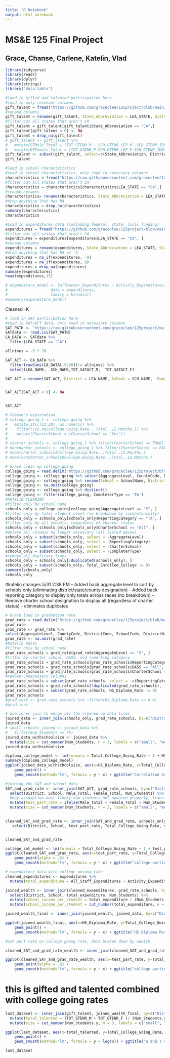 ```yaml
---
title: "R Notebook"
output: html_notebook
---
```


# MS&E 125 Final Project
## Grace, Chanse, Carlene, Katelin, Vlad

```r
library(tidyverse)
library(readr)
library(dplyr)
library(stringi)
library("data.table") 
```

```r
#load in gifted and talented participation here
#read in only relevant columns
gift_talent = fread("https://github.com/graceclee/125project/blob/main/Gifted%20and%20Talented.csv?raw=true", select = c("LEA_STATE", "LEA_NAME", "SCH_NAME", "SCH_GT_IND", "TOT_GTENR_M", "TOT_GTENR_F", "SCH_GTENR_LEP_M", "SCH_GTENR_LEP_F", "SCH_GTENR_IDEA_M", "SCH_GTENR_IDEA_F"))
#rename columns
gift_talent = rename(gift_talent, State_Abbreviation = LEA_STATE, District = LEA_NAME, School = SCH_NAME, G_T_Indicator = SCH_GT_IND)
#filter out all states that aren't CA
gift_talent = gift_talent[gift_talent$State_Abbreviation == "CA",]
gift_talent[gift_talent < 0] <- NA
gift_talent = drop_na(gift_talent)
# gift_talent <- gift_talent %>% 
#   mutate(GTMale_Total = (TOT_GTENR_M - SCH_GTENR_LEP_M -SCH_GTENR_IDEA_M)) %>%   
#   mutate(GTFemale_Total = (TOT_GTENR_F-SCH_GTENR_LEP_F-SCH_GTENR_IDEA_F))
gift_talent <- subset(gift_talent, select=c(State_Abbreviation, District, School, G_T_Indicator, TOT_GTENR_M, TOT_GTENR_F))
gift_talent
```


```r
#load in school characteristics
#read in school characteristics, only read in necessary columns
characteristics = fread("https://raw.githubusercontent.com/graceclee/125project/main/School%20Characteristics.csv", select = c("LEA_STATE","LEA_STATE_NAME","LEA_NAME","SCH_NAME","SCH_GRADE_G09", "SCH_GRADE_G10", "SCH_GRADE_G11", "SCH_GRADE_G12"))
#filter out all states that aren't CA
characteristics = characteristics[characteristics$LEA_STATE == "CA",]
#rename columns
characteristics= rename(characteristics, State_Abbreviation = LEA_STATE, State = LEA_STATE_NAME, District = LEA_NAME, School = SCH_NAME, Grades_Stu_Enrolled_9 = SCH_GRADE_G09, Grades_Stu_Enrolled_10 = SCH_GRADE_G10, Grades_Stu_Enrolled_11 = SCH_GRADE_G11, Grades_Stu_Enrolled_12 = SCH_GRADE_G12)
#drop anything that has NA
characteristics = drop_na(characteristics)
summary(characteristics)
characteristics 
```

```r
#Load in expenditures data (including federal, state, local funding)
expenditures = fread("https://github.com/graceclee/125project/blob/main/School%20Expenditures.csv?raw=true", select = c("LEA_STATE","LEA_STATE_NAME","LEA_NAME","SCH_NAME","SCH_SAL_TEACH_WFED", "SCH_SAL_ADM_WFED", "SCH_SAL_TOTPERS_WFED", "SCH_NPE_WFED"))
#filter out all states that aren't CA
expenditures = expenditures[expenditures$LEA_STATE == "CA", ]
#rename columns 
expenditures = rename(expenditures, State_Abbreviation = LEA_STATE, State = LEA_STATE_NAME, District = LEA_NAME, School = SCH_NAME, Teacher_Expenditures = SCH_SAL_TEACH_WFED, Admin_Expenditures = SCH_SAL_ADM_WFED, All_Staff_Expenditures = SCH_SAL_TOTPERS_WFED, Activity_Expenditures = SCH_NPE_WFED)
#drop anything that has NA or -9
expenditures = na_if(expenditures, -9)
expenditures = na_if(expenditures, 0)
expenditures = drop_na(expenditures)
summary(expenditures)
head(expenditures,15)

# expenditure_model <- lm(Teacher_Expenditures ~ Activity_Expenditures, 
#                   data = expenditures,
#                   family = binomial)
#summary(expenditure_model)

```

Cleaned -K
```r
# load in SAT participation here
#read in SAT/ACT data, only read in necessary columns
SAT_PATH <- "https://raw.githubusercontent.com/graceclee/125project/main/SAT%20and%20ACT.csv"
SATdata <- read.csv(SAT_PATH)
CA_DATA <- SATdata %>% 
  filter(LEA_STATE == "CA") 

allnines = -9 * 20

SAT_ACT <- CA_DATA %>%
  filter(rowSums(CA_DATA[,9:28])!= allnines) %>% 
  select(LEA_NAME,  SCH_NAME,TOT_SATACT_M,  TOT_SATACT_F)

SAT_ACT = rename(SAT_ACT, District = LEA_NAME, School = SCH_NAME,  Female_Total = TOT_SATACT_F, Male_Total = TOT_SATACT_M)


SAT_ACT[SAT_ACT < 0] <- NA


SAT_ACT
```




```r
# Chanse's exploration
# college_going_1 <- college_going %>% 
#   mutate_at(c(13:20), as.numeric) %>%
#    filter(!is.na(College.Going.Rate...Total..12.Months.)) %>%
#    mutate(CharterSchool = (CharterSchool == "Yes"))
# 
# charter_schools <- college_going_1 %>% filter(CharterSchool == TRUE)
# noncharter_schools <- college_going_1 %>% filter(CharterSchool == FALSE)
# mean(charter_schools$College.Going.Rate...Total..12.Months.)
# mean(noncharter_schools$College.Going.Rate...Total..12.Months.)
```

```r
# Grace clean up college_going 
college_going = read.delim("https://github.com/graceclee/125project/blob/main/collegegoing.txt?raw=true", na.strings=c("","*", "NA"))
college_going <- college_going %>% select(AggregateLevel, CountyCode, DistrictCode, SchoolCode, DistrictName, SchoolName, CharterSchool, ReportingCategory, CompleterType, High.School.Completers, Enrolled.In.College...Total..12.Months., College.Going.Rate...Total..12.Months., Enrolled.In.State..12.Months.,Enrolled.Out.of.State..12.Months.) 
college_going <- college_going %>% rename(School = SchoolName, District = DistrictName, Total_Enrolled_College = Enrolled.In.College...Total..12.Months., Total_College_Going_Rate = College.Going.Rate...Total..12.Months., Total_Enrolled_In_State = Enrolled.In.State..12.Months., Total_Enrolled_Out_State = Enrolled.Out.of.State..12.Months.)
college_going <- na.omit(college_going)
college_going <- college_going %>% distinct()
college_going <- filter(college_going, CompleterType == 'TA')
#KATELIN CLEANING
#filter only by school name
schools_only = college_going[college_going$AggregateLevel == "S", ]
#filter only by total student count (no breakdown by race/ethnicity)
schools_only = schools_only[schools_only$ReportingCategory == "TA", ]
#filter only by all schools, regardless of charter status
schools_only = schools_only[schools_only$CharterSchool == "All", ]
#delete all columns no longer necessary (all listed above)
schools_only = subset(schools_only, select = -AggregateLevel)
schools_only = subset(schools_only, select = -ReportingCategory)
schools_only = subset(schools_only, select = -CharterSchool)
schools_only = subset(schools_only, select = -CompleterType)
#remove all duplicate lines
schools_only = schools_only[!duplicated(schools_only), ]
schools_only = subset(schools_only, Total_Enrolled_College != 0)
summary(schools_only)
schools_only
```


#katelin changes 5/31 2:38 PM 
- Added back aggregate level to sort by schools only (eliminating district/state/county designation)
- Added back reporting category to display only totals across races (no breakdown)
- Remove charter school designation to display all (regardless of charter status) - eliminates duplicates

```r
# Grace load in graduation rate
grad_rate = read.delim("https://github.com/graceclee/125project/blob/main/graduationrate.txt?raw=true", na.strings=c("","*", "NA"))
grad_rate
grad_rate <- grad_rate %>% 
select(AggregateLevel, CountyCode, DistrictCode, SchoolCode, DistrictName, SchoolName, CharterSchool, DASS, ReportingCategory, CohortStudents, Regular.HS.Diploma.Graduates..Count.,Regular.HS.Diploma.Graduates..Rate.) %>% rename(School=SchoolName, District=DistrictName,Num_Students = CohortStudents, HS_Diploma_Count = Regular.HS.Diploma.Graduates..Count., HS_Diploma_Rate = Regular.HS.Diploma.Graduates..Rate.)
grad_rate <- na.omit(grad_rate)
#katelin edits
#filter only by school name
grad_rate_schools = grad_rate[grad_rate$AggregateLevel == "S", ]
#filter by charter school, DASS, and reporting category
grad_rate_schools = grad_rate_schools[grad_rate_schools$ReportingCategory == "TA", ]
grad_rate_schools = grad_rate_schools[grad_rate_schools$DASS == "All", ]
grad_rate_schools = grad_rate_schools[grad_rate_schools$CharterSchool == "All", ]
#remove unnecessary columns
grad_rate_schools = subset(grad_rate_schools, select = -c(ReportingCategory, AggregateLevel, DASS, CharterSchool))
grad_rate_schools = grad_rate_schools[!duplicated(grad_rate_schools), ]
grad_rate_schools = subset(grad_rate_schools, HS_Diploma_Rate != 0)
grad_rate_schools
#grad_test <- grad_rate_schools %>% -filter(HS_Diploma_Rate == 0.0)
#grad_test
```

```r
# use inner join to merge all the cleaned up data files 
joined_data <- inner_join(schools_only, grad_rate_schools, by=c("DistrictCode", "SchoolCode", "CountyCode", "District", "School"))
joined_data
# small_schools_joined <- joined_data %>% 
#   filter(Num_Students <= 75)
joined_data_withschoolsize <- joined_data %>%
  mutate(size = cut_number(Num_Students, n = 3, labels = c("small", "medium","large"))) 
joined_data_withschoolsize
```

```r
diploma_college_model <- lm(formula = Total_College_Going_Rate ~ 1 + HS_Diploma_Rate, data = joined_data_withschoolsize)
summary(diploma_college_model)
ggplot(joined_data_withschoolsize, aes(x=HS_Diploma_Rate, y=Total_College_Going_Rate, , color = size)) +
    geom_point() + 
    geom_smooth(method="lm", formula = y ~ x) + ggtitle("Correlation between HS Diploma Rate and College Going Rate") + xlab("High School Diploma Rate") +ylab("Total College Going Rate")
```

```r
#joining the SAT and school data 
SAT_and_grad_rate <- inner_join(SAT_ACT, grad_rate_schools, by=c("District", "School"))  %>% 
  select(District, School, Male_Total, Female_Total, Num_Students) %>%
  #key assumption most likely num students not updated properly, transfers etc. 
  mutate(test_part_rate = ifelse(Male_Total + Female_Total > Num_Students, 100, (Male_Total + Female_Total)/Num_Students * 100) ) %>% 
  mutate(size = cut_number(Num_Students, n = 3, labels = c("small", "medium","large"))) 
  

cleaned_SAT_and_grad_rate <- inner_join(SAT_and_grad_rate, schools_only, by=c("District", "School")) %>% 
   select(District, School, test_part_rate, Total_College_Going_Rate, size)


cleaned_SAT_and_grad_rate

```
```r
college_sat_model <- lm(formula = Total_College_Going_Rate ~ 1 + test_part_rate, data = cleaned_SAT_and_grad_rate)
ggplot(cleaned_SAT_and_grad_rate, aes(x=test_part_rate, y=Total_College_Going_Rate, color = size)) +
    geom_point(alpha = .6) + 
    geom_smooth(method="lm", formula = y ~ x) + ggtitle("college participation based on school SAT part rate") + xlab("SAT part rate") +ylab("Total College Going Rate")
```

```r
# expenditure data with college goiong rate 
cleaned_expenditures <- expenditures %>% 
  mutate(total_expenditure = All_Staff_Expenditures + Activity_Expenditures) 

joined_wealth <- inner_join(cleaned_expenditures, grad_rate_schools, by=c("District", "School"))  %>% 
  select(District, School, total_expenditure, Num_Students) %>% 
  mutate(school_income_per_student = total_expenditure / (Num_Students * 4)) %>% 
  mutate(school_income_per_student = cut_number(total_expenditure, n = 3, labels = c("lower", "middle","upper")))

joined_wealth_final <- inner_join(joined_wealth, joined_data, by=c("District", "School"))

ggplot(joined_wealth_final, aes(x=HS_Diploma_Rate, y=Total_College_Going_Rate, , color = school_income_per_student)) +
    geom_point() + 
    geom_smooth(method="lm", formula = y ~ x) + ggtitle("HS Diploma Rate and College Going Rate by school wealth per student") + xlab("High School Diploma Rate") +ylab("Total College Going Rate")
```

```r
#sat part rate on college going rate, data broken down by wealth 

cleaned_SAT_and_grad_rate_wealth <- inner_join(cleaned_SAT_and_grad_rate, joined_wealth_final, by=c("District", "School"))

ggplot(cleaned_SAT_and_grad_rate_wealth, aes(x=test_part_rate, y=Total_College_Going_Rate.x, color = school_income_per_student)) +
    geom_point(alpha = .6) + 
    geom_smooth(method="lm", formula = y ~ x) + ggtitle("college participation based on school SAT part rate with school expenditure") + xlab("SAT part rate") +ylab("Total College Going Rate")
```

# this is gifted and talented combined with college going rates 
```r
last_dataset <- inner_join(gift_talent, joined_wealth_final, by=c("District", "School")) %>% 
  mutate(total_talented = (TOT_GTENR_M + TOT_GTENR_F )/ (Num_Students.y * 4 ) * 100) %>% 
  mutate(size = cut_number(Num_Students.y, n = 3, labels = c("small", "medium","large"))) 

ggplot(last_dataset, aes(x=total_talented, y=Total_College_Going_Rate, , color = size)) +
    geom_point() +
    geom_smooth(method="lm", formula = y ~ log(x)) + ggtitle("G and T vs College Going Rate by school size") + xlab("Percent of Gifted and Talented Students") +ylab("Total College Going Rate")

last_dataset
```

